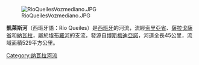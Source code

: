 [[Image:RioQueilesVozmediano.JPG|thumb]]

'''凱萊斯河'''（西班牙語：Río Queiles）是[[西班牙|西班牙]]的河流，流經[[索里亞省|索里亞省]]、[[薩拉戈薩省|薩拉戈薩省]]和[[納瓦拉|納瓦拉]]，屬於[[埃布羅河|埃布羅河]]的支流，發源自[[博斯梅迪亞諾|博斯梅迪亞諾]]，河道全長45公里，流域面積529平方公里。

{{Spain-geo-stub}}
[[Category:纳瓦拉河流|Category:纳瓦拉河流]]